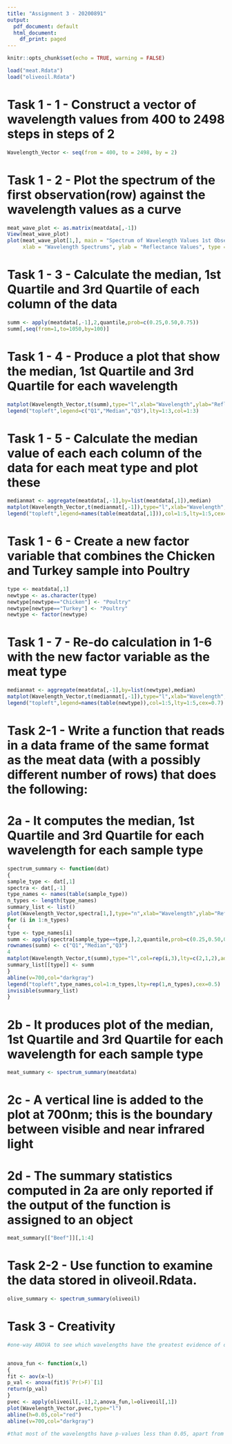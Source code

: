 ```yaml
---
title: "Assignment 3 - 20200891"
output:
  pdf_document: default
  html_document:
    df_print: paged
---
```


```r
knitr::opts_chunk$set(echo = TRUE, warning = FALSE)
```

```r
load("meat.Rdata")
load("oliveoil.Rdata")
```

# Task 1 - 1 - Construct a vector of wavelength values from 400 to 2498 steps in steps of 2

```r
Wavelength_Vector <- seq(from = 400, to = 2498, by = 2)
```


# Task 1 - 2 - Plot the spectrum of the first observation(row) against the wavelength values as a curve

```r
meat_wave_plot <- as.matrix(meatdata[,-1])
View(meat_wave_plot)
plot(meat_wave_plot[1,], main = "Spectrum of Wavelength Values 1st Observation",
     xlab = "Wavelength Spectrums", ylab = "Reflectance Values", type = "l")

```


# Task 1 - 3 - Calculate the median, 1st Quartile and 3rd Quartile of each column of the data 

```r

summ <- apply(meatdata[,-1],2,quantile,prob=c(0.25,0.50,0.75))
summ[,seq(from=1,to=1050,by=100)]

```


# Task 1 - 4 - Produce a plot that show the median, 1st Quartile and 3rd Quartile for each wavelength

```r

matplot(Wavelength_Vector,t(summ),type="l",xlab="Wavelength",ylab="Reflectance")
legend("topleft",legend=c("Q1","Median","Q3"),lty=1:3,col=1:3)

```


# Task 1 - 5 - Calculate the median value of each each column of the data for each meat type and plot these

```r
medianmat <- aggregate(meatdata[,-1],by=list(meatdata[,1]),median)
matplot(Wavelength_Vector,t(medianmat[,-1]),type="l",xlab="Wavelength",ylab="Reflectance")
legend("topleft",legend=names(table(meatdata[,1])),col=1:5,lty=1:5,cex=0.7)

```

# Task 1 - 6 - Create a new factor variable that combines the Chicken and Turkey sample into Poultry

```r
type <- meatdata[,1]
newtype <- as.character(type)
newtype[newtype=="Chicken"] <- "Poultry"
newtype[newtype=="Turkey"] <- "Poultry"
newtype <- factor(newtype)

```

# Task 1 - 7 - Re-do calculation in 1-6 with the new factor variable as the meat type

```r
medianmat <- aggregate(meatdata[,-1],by=list(newtype),median)
matplot(Wavelength_Vector,t(medianmat[,-1]),type="l",xlab="Wavelength",ylab="Reflectance")
legend("topleft",legend=names(table(newtype)),col=1:5,lty=1:5,cex=0.7)

```

# Task 2-1 - Write a function that reads in a data frame of the same format as the meat data (with a possibly different number of rows) that does the following:

# 2a - It computes the median, 1st Quartile and 3rd Quartile for each wavelength for each sample type

```r

spectrum_summary <- function(dat)
{
sample_type <- dat[,1]
spectra <- dat[,-1]
type_names <- names(table(sample_type))
n_types <- length(type_names)
summary_list <- list()
plot(Wavelength_Vector,spectra[1,],type="n",xlab="Wavelength",ylab="Reflectance",ylim=range(spectra))
for (i in 1:n_types)
{
type <- type_names[i]
summ <- apply(spectra[sample_type==type,],2,quantile,prob=c(0.25,0.50,0.75))
rownames(summ) <- c("Q1","Median","Q3")
4
matplot(Wavelength_Vector,t(summ),type="l",col=rep(i,3),lty=c(2,1,2),add=TRUE)
summary_list[[type]] <- summ
}
abline(v=700,col="darkgray")
legend("topleft",type_names,col=1:n_types,lty=rep(1,n_types),cex=0.5)
invisible(summary_list)
}

```

# 2b - It produces plot of the median, 1st Quartile and 3rd Quartile for each wavelength for each sample type

```r

meat_summary <- spectrum_summary(meatdata)

```

# 2c - A vertical line is added to the plot at 700nm; this is the boundary between visible and near infrared light


# 2d - The summary statistics computed in 2a are only reported if the output of the function is assigned to an object

```r
meat_summary[["Beef"]][,1:4]
```

# Task 2-2 - Use function to examine the data stored in oliveoil.Rdata.

```r

olive_summary <- spectrum_summary(oliveoil)

```

# Task 3 - Creativity

```r
#one-way ANOVA to see which wavelengths have the greatest evidence of difference between types of olive oil.


anova_fun <- function(x,l)
{
fit <- aov(x~l)
p_val <- anova(fit)$`Pr(>F)`[1]
return(p_val)
}
pvec <- apply(oliveoil[,-1],2,anova_fun,l=oliveoil[,1])
plot(Wavelength_Vector,pvec,type="l")
abline(h=0.05,col="red")
abline(v=700,col="darkgray")

#that most of the wavelengths have p-values less than 0.05, apart from some regions. Interesting, many of the wavelengths in the visible range have p-values greater than 0.05; which indicates that they don’t have significant evidence of difference.

```
